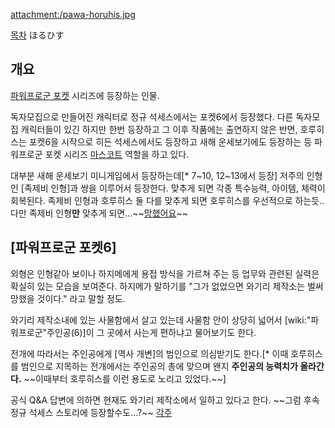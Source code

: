 attachment:/pawa-horuhis.jpg

[[목차]]
ほるひす

== 개요 ==
[[파워프로군 포켓]] 시리즈에 등장하는 인물.

독자모집으로 만들어진 캐릭터로 정규 석세스에서는 포켓6에서 등장했다. 다른 독자모집 캐릭터들이 있긴 하지만 한번 등장하고 그 이후 작품에는 출연하지 않은 반면, 호루히스는 포켓6을 시작으로 히든 석세스에서도 등장하고 새해 운세보기에도 등장하는 등 파워프로군 포켓 시리즈 [[마스코트]] 역할을 하고 있다.

대부분 새해 운세보기 미니게임에서 등장하는데[* 7~10, 12~13에서 등장] 저주의 인형인 [족제비 인형]과 쌍을 이루어서 등장한다. 맞추게 되면 각종 특수능력, 아이템, 체력이 회복된다. 족제비 인형과 호루히스 둘 다를 맞추게 되면 호루히스를 우선적으로 하는듯.. 다만 족제비 인형'''만''' 맞추게 되면...~~[[망했어요]]~~

== [파워프로군 포켓6] ==
외형은 인형같아 보이나 하지메에게 용접 방식을 가르쳐 주는 등 업무와 관련된 실력은 확실히 있는 모습을 보여준다. 하지메가 말하기를 "그가 없었으면 와기리 제작소는 벌써 망했을 것이다." 라고 말할 정도.

와기리 제작소내에 있는 사물함에서 살고 있는데 사물함 안이 상당히 넓어서 [wiki:"파워프로군"주인공(6)]이 그 곳에서 사는게 편하냐고 물어보기도 한다.

전개에 따라서는 주인공에게 [역사 개변]의 범인으로 의심받기도 한다.[* 이때 호루히스를 범인으로 지목하는 전개에서는 주인공의 총에 맞으며 왠지 '''주인공의 능력치가 올라간다.''' ~~이때부터 호루히스를 이런 용도로 노리고 있었다.~~]

공식 Q&A 답변에 의하면 현재도 와기리 제작소에서 일하고 있다고 한다. ~~그럼 후속 정규 석세스 스토리에 등장할수도...?~~
[[각주]]
